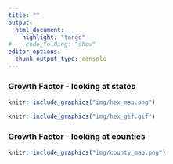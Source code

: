 ```yaml
---
title: ""
output:
  html_document:
    highlight: "tango"
#    code_folding: "show"
editor_options: 
  chunk_output_type: console
---
```




### Growth Factor - looking at states 

```r
knitr::include_graphics("img/hex_map.png")
```


```r
knitr::include_graphics("img/hex_gif.gif")
```


### Growth Factor - looking at counties 

```r
knitr::include_graphics("img/county_map.png")
```






